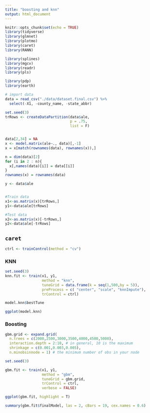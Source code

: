 ```yaml
---
title: "boosting and knn"
output: html_document
---
```


```r
knitr::opts_chunk$set(echo = TRUE)
library(tidyverse)
library(glmnet)
library(plotmo)
library(caret)
library(RANN)

library(splines)
library(mgcv)
library(readr)
library(pls)

library(pdp)
library(earth)
```

```r
# import data
data = read_csv("./data/dataset.final.csv") %>% 
  select(-X1, -county_name, -state_abbr)

set.seed(3)
trRows <- createDataPartition(data$ale,
                              p = .75,
                              list = F)


data[2,34] = NA
x <- model.matrix(ale~., data)[,-1]
x = x[match(rownames(data), rownames(x)),]

n = dim(data)[2]
for (i in 2 : n){
  x[,names(data)[i]] = data[[i]]
}
rownames(x) = rownames(data)

y <- data$ale


#Train data
x1<-as.matrix(x)[trRows,]
y1<-data$ale[trRows]

#Test data
x2<-as.matrix(x)[-trRows,]
y2<-data$ale[-trRows]
```


## `caret`

```r
ctrl <- trainControl(method = "cv")
```


### KNN

```r
set.seed(3)
knn.fit <- train(x1, y1,
                 method = "knn",
                 tuneGrid = data.frame(k = seq(1,500,by = 5)),
                 preProcess = c( "center", "scale", "knnImpute"),
                 trControl = ctrl)

model.knn$bestTune

ggplot(model.knn)
```

### Boosting

```r
gbm.grid <- expand.grid(
  n.trees = c(2000,2500,3000,3500,4000,4500,5000),
  interaction.depth = 2:10, # in general, 10 is the maximum
  shrinkage = c(0.001,0.003,0.005), 
  n.minobsinnode = 1) # the minimum number of obs in your node

set.seed(3)

gbm.fit <- train(x1, y1,
                 method = "gbm",
                 tuneGrid = gbm.grid,
                 trControl = ctrl,
                 verbose = FALSE)

ggplot(gbm.fit, highlight = T)

summary(gbm.fit$finalModel, las = 2, cBars = 19, cex.names = 0.6)
```


